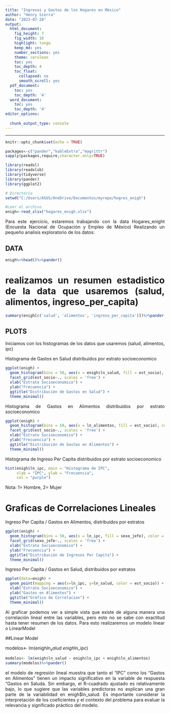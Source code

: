 ```yaml
---
title: "Ingresos y Gastos de los Hogares en México"
author: "Henry Sierra"
date: "2023-07-28"
output: 
  html_document: 
    fig_height: 7
    fig_width: 10
    highlight: tango
    keep_md: yes
    number_sections: yes
    theme: cerulean
    toc: yes
    toc_depth: 4
    toc_float:
      collapsed: no
      smooth_scroll: yes
  pdf_document:
    toc: yes
    toc_depth: '4'
  word_document:
    toc: yes
    toc_depth: '4'
editor_options:
  
  chunk_output_type: console
---
```


```{=html}
<style>
body {
text-align: justify}
</style>
```

------------------------------------------------------------------------

```r
knitr::opts_chunk$set(echo = TRUE)

packages<-c("pander","kableExtra","magrittr")
sapply(packages,require,character.only=TRUE)

library(readxl)
library(readxlsb)
library(tidyverse)
library(pander)
library(ggplot2)

# Directorio
setwd("C:/Users/ASUS/OneDrive/Documentos/myrepo/hogres_enigh")

#Leer el archivo
enigh<-read_xlsx("hogares_enigh.xlsx")

```

Para este ejercicio, estaremos trabajando con la data Hogares_enight (Encuesta Nacional de Ocupación y Empleo de México) Realizando un pequeño analisis exploratorio de los datos:

## DATA

```r
enigh%>%head()%>%pander() 
```

# realizamos un resumen estadistico de la data que usaremos (salud, alimentos, ingreso_per_capita)

```r
summary(enigh[c('salud', 'alimentos', 'ingreso_per_capita')])%>%pander() 
```

## PLOTS

Iniciamos con los histogramas de los datos que usaremos (salud, alimentos, ipc)

Histograma de Gastos en Salud distribuidos por estrato socioeconomico

```r
ggplot(enigh) +                                                                      
  geom_histogram(bins = 50, aes(x = enigh$ln_salud, fill = est_socio), color = 'black') + 
  facet_grid(est_socio~., scales = 'free') +
  xlab("Estrato Socioeconomico") + 
  ylab("Frecuencia") + 
  ggtitle("Distribución de Gastos en Salud") +
  theme_minimal()
```

Histograma de Gastos en Alimentos distribuidos por estrato socioeconomico

```r
ggplot(enigh) + 
  geom_histogram(bins = 50, aes(x = ln_alimentos, fill = est_socio), color = 'black') + 
  facet_grid(est_socio~., scales = 'free') +
  xlab("Estrato Socioeconomico") + 
  ylab("Frecuencia") + 
  ggtitle("Distribución de Gastos en Alimentos") +
  theme_minimal()

```

Histograma de Ingreso Per Capita distribuidos por estrato socioeconomico

```r
hist(enigh$ln_ipc, main = "Histograma de IPC",
     xlab = "IPC", ylab = "Frecuencia",
     col = "purple")
```

Nota: 1= Hombre, 2= Mujer

# Graficas de Correlaciones Lineales

Ingreso Per Capita / Gastos en Alimentos, distribuidos por estratos

```r
ggplot(enigh) + 
  geom_histogram(bins = 50, aes(x = ln_ipc, fill = sexo_jefe), color = 'black') + 
  facet_grid(sexo_jefe~., scales = 'free') +
  xlab("Estrato Socioeconomico") + 
  ylab("Frecuencia") + 
  ggtitle("Distribución de Ingresos Per Capita") +
  theme_minimal()
```

Ingreso Per Capita / Gastos en Salud, distribuidos por estratos

```r
ggplot(data=enigh) +
  geom_point(mapping = aes(x=ln_ipc, y=ln_salud, color = est_socio)) +
  xlab("Estrato Socioeconomico") +
  ylab("Gastos en Alimentos") +
  ggtitle("Gráfico de Correlacion") +
  theme_minimal()
```

Al graficar podemos ver a simple vista que existe de alguna manera una correlación lineal entre las variables, pero esto no se sabe con exactitud hasta tener resumen de los datos. Para esto realizaremos un modelo linear o LinearModel

##Linear Model

modelos\<- lm(enigh$ln_salud ~ enigh$ln_ipc)

```r
modelos<- lm(enigh$ln_salud ~ enigh$ln_ipc + enigh$ln_alimentos)
summary(modelos)%>%pander() 
```

el modelo de regresión lineal muestra que tanto el "IPC" como los "Gastos en Alimentos" tienen un impacto significativo en la variable de respuesta "Gastos en Saluda. Sin embargo, el R-cuadrado ajustado es relativamente bajo, lo que sugiere que las variables predictoras no explican una gran parte de la variabilidad en enigh\$ln_salud. Es importante considerar la interpretación de los coeficientes y el contexto del problema para evaluar la relevancia y significado práctico del modelo.

